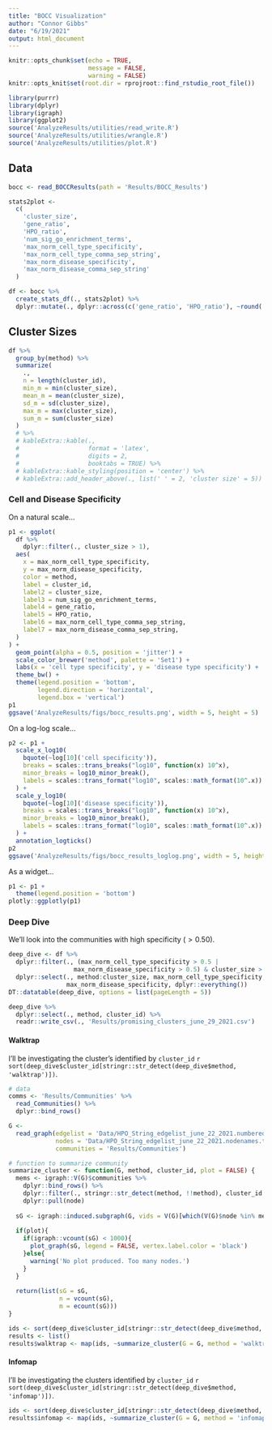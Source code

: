 ---
title: "BOCC Visualization"
author: "Connor Gibbs"
date: "6/19/2021"
output: html_document
---

```{r setup, include=FALSE}
knitr::opts_chunk$set(echo = TRUE,
                      message = FALSE,
                      warning = FALSE)
knitr::opts_knit$set(root.dir = rprojroot::find_rstudio_root_file())
```

```{r, include = FALSE}
library(purrr)
library(dplyr)
library(igraph)
library(ggplot2)
source('AnalyzeResults/utilities/read_write.R')
source('AnalyzeResults/utilities/wrangle.R')
source('AnalyzeResults/utilities/plot.R')
```

## Data

```{r}
bocc <- read_BOCCResults(path = 'Results/BOCC_Results')

stats2plot <-
  c(
    'cluster_size',
    'gene_ratio',
    'HPO_ratio',
    'num_sig_go_enrichment_terms',
    'max_norm_cell_type_specificity',
    'max_norm_cell_type_comma_sep_string',
    'max_norm_disease_specificity',
    'max_norm_disease_comma_sep_string'
  )

df <- bocc %>%
  create_stats_df(., stats2plot) %>%
  dplyr::mutate(., dplyr::across(c('gene_ratio', 'HPO_ratio'), ~round(.x, 3)))
```

## Cluster Sizes

```{r}
df %>%
  group_by(method) %>%
  summarize(
    .,
    n = length(cluster_id),
    min_m = min(cluster_size),
    mean_m = mean(cluster_size),
    sd_m = sd(cluster_size),
    max_m = max(cluster_size),
    sum_m = sum(cluster_size)
  ) 
  # %>%
  # kableExtra::kable(.,
  #                   format = 'latex',
  #                   digits = 2,
  #                   booktabs = TRUE) %>%
  # kableExtra::kable_styling(position = 'center') %>%
  # kableExtra::add_header_above(., list(' ' = 2, 'cluster size' = 5))
```

### Cell and Disease Specificity

On a natural scale...

```{r}
p1 <- ggplot(
  df %>%
    dplyr::filter(., cluster_size > 1),
  aes(
    x = max_norm_cell_type_specificity,
    y = max_norm_disease_specificity,
    color = method,
    label = cluster_id,
    label2 = cluster_size,
    label3 = num_sig_go_enrichment_terms,
    label4 = gene_ratio,
    label5 = HPO_ratio,
    label6 = max_norm_cell_type_comma_sep_string,
    label7 = max_norm_disease_comma_sep_string,
  )
) +
  geom_point(alpha = 0.5, position = 'jitter') +
  scale_color_brewer('method', palette = 'Set1') +
  labs(x = 'cell type specificity', y = 'disease type specificity') +
  theme_bw() +
  theme(legend.position = 'bottom',
        legend.direction = 'horizontal',
        legend.box = 'vertical')
p1
ggsave('AnalyzeResults/figs/bocc_results.png', width = 5, height = 5)
```

On a log-log scale...

```{r}
p2 <- p1 + 
  scale_x_log10(
    bquote(~log[10]('cell specificity')),
    breaks = scales::trans_breaks("log10", function(x) 10^x),
    minor_breaks = log10_minor_break(),
    labels = scales::trans_format("log10", scales::math_format(10^.x))
  ) +
  scale_y_log10(
    bquote(~log[10]('disease specificity')),
    breaks = scales::trans_breaks("log10", function(x) 10^x),
    minor_breaks = log10_minor_break(),
    labels = scales::trans_format("log10", scales::math_format(10^.x))
  ) +
  annotation_logticks()
p2
ggsave('AnalyzeResults/figs/bocc_results_loglog.png', width = 5, height = 5)
```

As a widget...

```{r}
p1 <- p1 +
  theme(legend.position = 'bottom')
plotly::ggplotly(p1)
```

### Deep Dive

We'll look into the communities with high specificity ($> 0.50$).

```{r}
deep_dive <- df %>%
  dplyr::filter(., (max_norm_cell_type_specificity > 0.5 | 
                  max_norm_disease_specificity > 0.5) & cluster_size > 1) %>%
  dplyr::select(., method:cluster_size, max_norm_cell_type_specificity, 
                max_norm_disease_specificity, dplyr::everything())
DT::datatable(deep_dive, options = list(pageLength = 5))

deep_dive %>%
  dplyr::select(., method, cluster_id) %>%
  readr::write_csv(., 'Results/promising_clusters_june_29_2021.csv')
```

#### Walktrap

I'll be investigating the cluster's identified by `cluster_id` `r sort(deep_dive$cluster_id[stringr::str_detect(deep_dive$method, 'walktrap')])`.

```{r, include=FALSE}
# data
comms <- 'Results/Communities' %>%
  read_Communities() %>%
  dplyr::bind_rows()

G <-
  read_graph(edgelist = 'Data/HPO_String_edgelist_june_22_2021.numbered.tsv',
             nodes = 'Data/HPO_String_edgelist_june_22_2021.nodenames.tsv',
             communities = 'Results/Communities')

# function to summarize community
summarize_cluster <- function(G, method, cluster_id, plot = FALSE) {
  mems <- igraph::V(G)$communities %>%
    dplyr::bind_rows() %>%
    dplyr::filter(., stringr::str_detect(method, !!method), cluster_id == !!cluster_id) %>%
    dplyr::pull(node)
  
  sG <- igraph::induced.subgraph(G, vids = V(G)[which(V(G)$node %in% mems)])
  
  if(plot){
    if(igraph::vcount(sG) < 1000){
      plot_graph(sG, legend = FALSE, vertex.label.color = 'black')
    }else{
      warning('No plot produced. Too many nodes.')
    }
  }
  
  return(list(sG = sG,
              n = vcount(sG),
              m = ecount(sG)))
}
```

```{r}
ids <- sort(deep_dive$cluster_id[stringr::str_detect(deep_dive$method, 'walktrap')])
results <- list()
results$walktrap <- map(ids, ~summarize_cluster(G = G, method = 'walktrap', cluster_id = .x, plot = TRUE))
```

#### Infomap

I'll be investigating the clusters identified by `cluster_id` `r sort(deep_dive$cluster_id[stringr::str_detect(deep_dive$method, 'infomap')])`.

```{r}
ids <- sort(deep_dive$cluster_id[stringr::str_detect(deep_dive$method, 'infomap')])
results$infomap <- map(ids, ~summarize_cluster(G = G, method = 'infomap', cluster_id = .x, plot = TRUE))
```